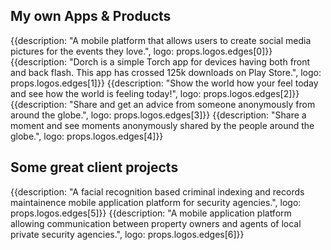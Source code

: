## My own Apps & Products
<ProjectCard title="Evenz" link="https://www.facebook.com/evenzbarlasdev" bg="linear-gradient(to right, #7117ea 0%, #ea6060 100%)">
{{description: "A mobile platform that allows users to create social media pictures for the events they love.", logo: props.logos.edges[0]}}
</ProjectCard>
<ProjectCard title="Dorch" link="https://play.google.com/store/apps/details?id=com.hashed.apps.dorch" bg="linear-gradient(to right, #184e68 0%, #57ca85 100%)">
{{description: "Dorch is a simple Torch app for devices having both front and back flash. This app has crossed 125k downloads on Play Store.", logo: props.logos.edges[1]}}
</ProjectCard>
<ProjectCard title="Feels" link="https://play.google.com/store/apps/details?id=com.meethashirb.feels" bg="linear-gradient(to right, #65799b 0%, #5e2563 100%)">
{{description: "Show the world how your feel today and see how the world is feeling today!", logo: props.logos.edges[2]}}
</ProjectCard>
<ProjectCard title="Vise" link="https://play.google.com/store/apps/details?id=com.meethashirb.vise" bg="linear-gradient(to right, #622774 0%, #c53364 100%)">
{{description: "Share and get an advice from someone anonymously from around the globe.", logo: props.logos.edges[3]}}
</ProjectCard>
<ProjectCard title="MomentShare" link="https://play.google.com/store/apps/details?id=com.meethashirb.moment_share" bg="linear-gradient(to right, #F5515F 0%, #A1051D 100%)">
{{description: "Share a moment and see moments anonymously shared by the people around the globe.", logo: props.logos.edges[4]}}
</ProjectCard>

## Some great client projects

<ProjectCard title="FaceScope" link="https://play.google.com/store/apps/details?id=com.division.patrol.homeland.facescope" bg="linear-gradient(to right, #D4145A 0%, #FBB03B 100%)">
{{description: "A facial recognition based criminal indexing and records maintainence mobile application platform for security agencies.", logo: props.logos.edges[5]}}
</ProjectCard>
<ProjectCard title="SecureX" link="https://play.google.com/store/apps/details?id=com.division.patrol.homeland.securex" bg="linear-gradient(to right, #662D8C 0%, #ED1E79 100%)">
{{description: "A mobile application platform allowing communication between property owners and agents of local private security agencies.", logo: props.logos.edges[6]}}
</ProjectCard>